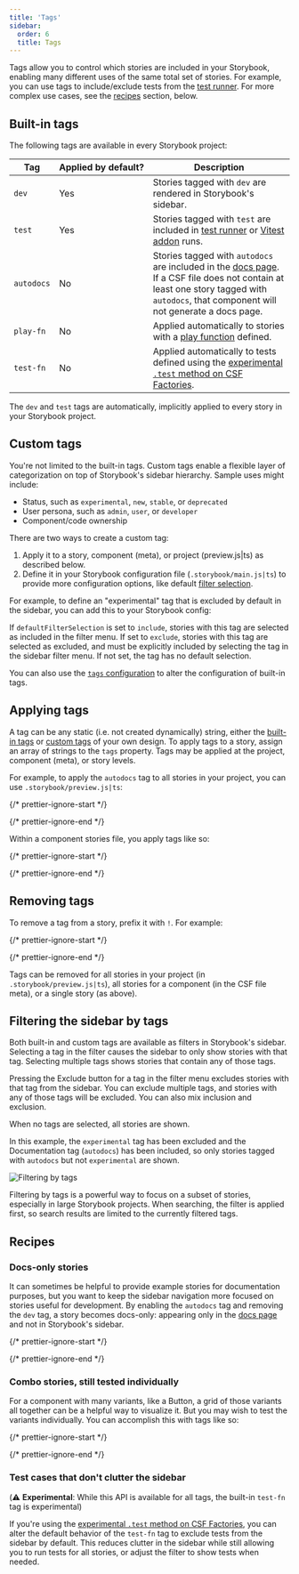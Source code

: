 ```yaml
---
title: 'Tags'
sidebar:
  order: 6
  title: Tags
---
```


Tags allow you to control which stories are included in your Storybook, enabling many different uses of the same total set of stories. For example, you can use tags to include/exclude tests from the [test runner](../writing-tests/integrations/test-runner.mdx#run-tests-for-a-subset-of-stories). For more complex use cases, see the [recipes](#recipes) section, below.

## Built-in tags

The following tags are available in every Storybook project:

| Tag        | Applied by default? | Description                                                                                                                                                                                                                                             |
| ---------- | ------------------- | ------------------------------------------------------------------------------------------------------------------------------------------------------------------------------------------------------------------------------------------------------- |
| `dev`      | Yes                 | Stories tagged with `dev` are rendered in Storybook's sidebar.                                                                                                                                                                                          |
| `test`     | Yes                 | Stories tagged with `test` are included in [test runner](../writing-tests/integrations/test-runner.mdx#run-tests-for-a-subset-of-stories) or [Vitest addon](../writing-tests/integrations/vitest-addon.mdx#including-excluding-or-skipping-tests) runs. |
| `autodocs` | No                  | Stories tagged with `autodocs` are included in the [docs page](../writing-docs/autodocs.mdx). If a CSF file does not contain at least one story tagged with `autodocs`, that component will not generate a docs page.                                   |
| `play-fn`  | No                  | Applied automatically to stories with a [play function](./play-function.mdx) defined.                                                                                                                                                                   |
| `test-fn`  | No                  | Applied automatically to tests defined using the [experimental `.test` method on CSF Factories](https://github.com/storybookjs/storybook/discussions/30119).                                                                                            |

The `dev` and `test` tags are automatically, implicitly applied to every story in your Storybook project.

## Custom tags

You're not limited to the built-in tags. Custom tags enable a flexible layer of categorization on top of Storybook's sidebar hierarchy. Sample uses might include:

- Status, such as `experimental`, `new`, `stable`, or `deprecated`
- User persona, such as `admin`, `user`, or `developer`
- Component/code ownership

There are two ways to create a custom tag:

1. Apply it to a story, component (meta), or project (preview.js|ts) as described below.
2. Define it in your Storybook configuration file (`.storybook/main.js|ts`) to provide more configuration options, like default [filter selection](#filtering).

For example, to define an "experimental" tag that is excluded by default in the sidebar, you can add this to your Storybook config:

<CodeSnippets path="main-config-tags.md" />

If `defaultFilterSelection` is set to `include`, stories with this tag are selected as included in the filter menu. If set to `exclude`, stories with this tag are selected as excluded, and must be explicitly included by selecting the tag in the sidebar filter menu. If not set, the tag has no default selection.

You can also use the [`tags` configuration](../api/main-config/main-config-tags.mdx) to alter the configuration of built-in tags.

## Applying tags

A tag can be any static (i.e. not created dynamically) string, either the [built-in tags](#built-in-tags) or [custom tags](#custom-tags) of your own design. To apply tags to a story, assign an array of strings to the `tags` property. Tags may be applied at the project, component (meta), or story levels.

For example, to apply the `autodocs` tag to all stories in your project, you can use `.storybook/preview.js|ts`:

{/* prettier-ignore-start */}

<CodeSnippets path="tags-in-preview.md" />

{/* prettier-ignore-end */}

Within a component stories file, you apply tags like so:

{/* prettier-ignore-start */}

<CodeSnippets path="tags-in-meta-and-story.md" />

{/* prettier-ignore-end */}

## Removing tags

To remove a tag from a story, prefix it with `!`. For example:

{/* prettier-ignore-start */}

<CodeSnippets path="tags-remove-in-story.md" />

{/* prettier-ignore-end */}

Tags can be removed for all stories in your project (in `.storybook/preview.js|ts`), all stories for a component (in the CSF file meta), or a single story (as above).

## Filtering the sidebar by tags

Both built-in and custom tags are available as filters in Storybook's sidebar. Selecting a tag in the filter causes the sidebar to only show stories with that tag. Selecting multiple tags shows stories that contain any of those tags.

Pressing the Exclude button for a tag in the filter menu excludes stories with that tag from the sidebar. You can exclude multiple tags, and stories with any of those tags will be excluded. You can also mix inclusion and exclusion.

When no tags are selected, all stories are shown.

In this example, the `experimental` tag has been excluded and the Documentation tag (`autodocs`) has been included, so only stories tagged with `autodocs` but not `experimental` are shown.

![Filtering by tags](../_assets/writing-stories/tag-filter.png)

Filtering by tags is a powerful way to focus on a subset of stories, especially in large Storybook projects. When searching, the filter is applied first, so search results are limited to the currently filtered tags.

## Recipes

### Docs-only stories

It can sometimes be helpful to provide example stories for documentation purposes, but you want to keep the sidebar navigation more focused on stories useful for development. By enabling the `autodocs` tag and removing the `dev` tag, a story becomes docs-only: appearing only in the [docs page](../writing-docs/autodocs.mdx) and not in Storybook's sidebar.

{/* prettier-ignore-start */}

<CodeSnippets path="tags-docs-only-in-meta.md" />

{/* prettier-ignore-end */}

### Combo stories, still tested individually

For a component with many variants, like a Button, a grid of those variants all together can be a helpful way to visualize it. But you may wish to test the variants individually. You can accomplish this with tags like so:

{/* prettier-ignore-start */}

<CodeSnippets path="tags-combo-example.md" />

{/* prettier-ignore-end */}

### Test cases that don't clutter the sidebar

(⚠️ **Experimental**: While this API is available for all tags, the built-in `test-fn` tag is experimental)

If you're using the [experimental `.test` method on CSF Factories](https://github.com/storybookjs/storybook/discussions/30119), you can alter the default behavior of the `test-fn` tag to exclude tests from the sidebar by default. This reduces clutter in the sidebar while still allowing you to run tests for all stories, or adjust the filter to show tests when needed.

<CodeSnippets path="main-config-tags-test-fn-exclude.md" />
